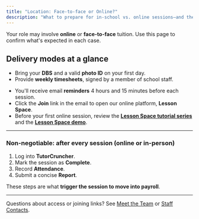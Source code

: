 ```yaml
---
title: "Location: Face-to-face or Online?"
description: "What to prepare for in-school vs. online sessions—and the non-negotiable steps that trigger payroll."
---
```


<Info>
  Your role may involve <strong>online</strong> or <strong>face-to-face</strong> tuition. Use this page to confirm what's expected in each case.
</Info>

## Delivery modes at a glance

<CardGroup cols={2}>
  <Card title="Face-to-face (in-school)" icon="building-2">
    <ul>
      <li>Bring your <strong>DBS</strong> and a valid <strong>photo ID</strong> on your first day.</li>
      <li>Provide <strong>weekly timesheets</strong>, signed by a member of school staff.</li>
    </ul>
  </Card>
  <Card title="Online" icon="monitor">
    <ul>
      <li>You'll receive email <strong>reminders</strong> 4 hours and 15 minutes before each session.</li>
      <li>Click the <strong>Join</strong> link in the email to open our online platform, <strong>Lesson Space</strong>.</li>
      <li>Before your first online session, review the
        <a href="https://www.youtube.com/watch?v=MbiI7ka2roE&list=PL5N9Z0iwMlavipYZWR86ic23rySq6MBSU&ab_channel=Lessonspace" target="_blank" rel="noopener noreferrer"><strong>Lesson Space tutorial series</strong></a>
        and the
        <a href="https://www.thelessonspace.com/demo" target="_blank" rel="noopener noreferrer"><strong>Lesson Space demo</strong></a>.
      </li>
    </ul>
  </Card>
</CardGroup>

---

<div style={{
  padding: 20,
  borderRadius: 14,
  background: 'linear-gradient(180deg, rgba(10,132,255,0.08), rgba(10,132,255,0.03))',
  border: '1px solid rgba(10,132,255,0.18)',
  marginTop: 8
}}>
  <h3 style={{ marginTop: 0, marginBottom: 10 }}>Non-negotiable: after every session (online or in-person)</h3>
  <ol style={{ margin: 0, paddingLeft: 18 }}>
    <li>Log into <strong>TutorCruncher</strong>.</li>
    <li>Mark the session as <strong>Complete</strong>.</li>
    <li>Record <strong>Attendance</strong>.</li>
    <li>Submit a concise <strong>Report</strong>.</li>
  </ol>
  <div style={{ fontSize: 13, opacity: 0.8, marginTop: 10 }}>
    These steps are what <strong>trigger the session to move into payroll</strong>.
  </div>
</div>

---

<Note>
  Questions about access or joining links? See <a href="/getting-started/meet-the-team">Meet the Team</a> or <a href="/staff-contacts">Staff Contacts</a>.
</Note>
